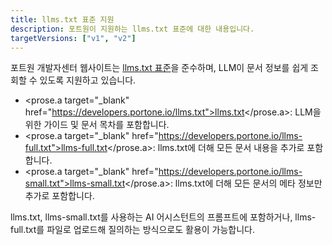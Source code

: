 ```yaml
---
title: llms.txt 표준 지원
description: 포트원이 지원하는 llms.txt 표준에 대한 내용입니다.
targetVersions: ["v1", "v2"]
---
```


포트원 개발자센터 웹사이트는 [llms.txt 표준](https://llmstxt.org)을 준수하며, LLM이 문서 정보를 쉽게 조회할 수 있도록 지원하고 있습니다.

- <prose.a target="_blank" href="https://developers.portone.io/llms.txt">llms.txt</prose.a>: LLM을 위한 가이드 및 문서 목차를 포함합니다.
- <prose.a target="_blank" href="https://developers.portone.io/llms-full.txt">llms-full.txt</prose.a>: llms.txt에 더해 모든 문서 내용을 추가로 포함합니다.
- <prose.a target="_blank" href="https://developers.portone.io/llms-small.txt">llms-small.txt</prose.a>: llms.txt에 더해 모든 문서의 메타 정보만 추가로 포함합니다.

llms.txt, llms-small.txt를 사용하는 AI 어시스턴트의 프롬프트에 포함하거나, llms-full.txt를 파일로 업로드해 질의하는 방식으로도 활용이 가능합니다.
